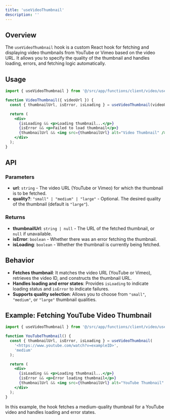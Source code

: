 ```yaml
---
title: 'useVideoThumbnail'
description: ''
---
```

## **Overview**

The `useVideoThumbnail` hook is a custom React hook for fetching and displaying video thumbnails from YouTube or Vimeo based on the video URL. It allows you to specify the quality of the thumbnail and handles loading, errors, and fetching logic automatically.

## **Usage**

```jsx
import { useVideoThumbnail } from '@/src/app/functions/client/video/use-video-thumbnail';

function VideoThumbnail({ videoUrl }) {
  const { thumbnailUrl, isError, isLoading } = useVideoThumbnail(videoUrl, "large");

  return (
    <div>
      {isLoading && <p>Loading thumbnail...</p>}
      {isError && <p>Failed to load thumbnail</p>}
      {thumbnailUrl && <img src={thumbnailUrl} alt="Video Thumbnail" />}
    </div>
  );
}

```

## **API**

### Parameters

- **url**: `string` - The video URL (YouTube or Vimeo) for which the thumbnail is to be fetched.
- **quality?**: `"small" | "medium" | "large"` - Optional. The desired quality of the thumbnail (default is `"large"`).

### Returns

- **thumbnailUrl**: `string | null` - The URL of the fetched thumbnail, or `null` if unavailable.
- **isError**: `boolean` - Whether there was an error fetching the thumbnail.
- **isLoading**: `boolean` - Whether the thumbnail is currently being fetched.

## **Behavior**

- **Fetches thumbnail**: It matches the video URL (YouTube or Vimeo), retrieves the video ID, and constructs the thumbnail URL.
- **Handles loading and error states**: Provides `isLoading` to indicate loading status and `isError` to indicate failures.
- **Supports quality selection**: Allows you to choose from `"small"`, `"medium"`, or `"large"` thumbnail qualities.

## **Example: Fetching YouTube Video Thumbnail**

```jsx
import { useVideoThumbnail } from '@/src/app/functions/client/video/use-video-thumbnail';

function YouTubeThumbnail() {
  const { thumbnailUrl, isError, isLoading } = useVideoThumbnail(
    '<https://www.youtube.com/watch?v=exampleID>',
    'medium'
  );

  return (
    <div>
      {isLoading && <p>Loading thumbnail...</p>}
      {isError && <p>Error loading thumbnail</p>}
      {thumbnailUrl && <img src={thumbnailUrl} alt="YouTube Thumbnail" />}
    </div>
  );
}

```

In this example, the hook fetches a medium-quality thumbnail for a YouTube video and handles loading and error states.
